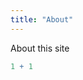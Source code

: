 ```yaml
---
title: "About"
---
```


About this site

```r
1 + 1
```

<script src="https://utteranc.es/client.js"
        repo="[BB1464/oluwafemi-oyedele]"
        issue-term="https://github.com/BB1464"
        theme="github-light"
        crossorigin="anonymous"
        async>
</script>    
    
    
    

